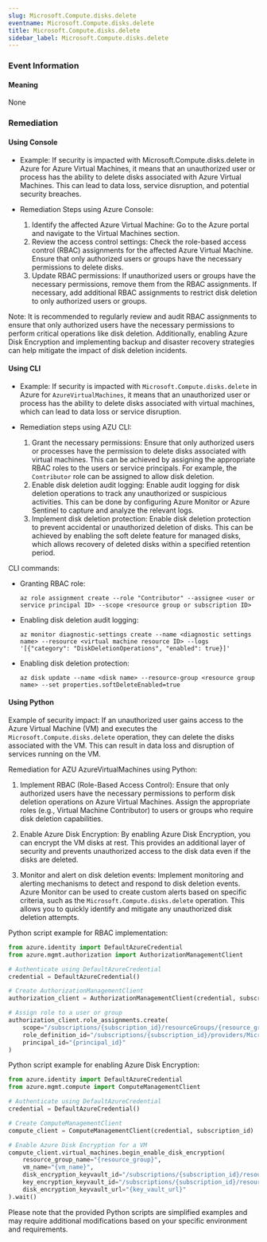 ```yaml
--- 
slug: Microsoft.Compute.disks.delete
eventname: Microsoft.Compute.disks.delete
title: Microsoft.Compute.disks.delete
sidebar_label: Microsoft.Compute.disks.delete
---
```

                       
### Event Information

#### Meaning

None

### Remediation

#### Using Console

- Example: If security is impacted with Microsoft.Compute.disks.delete in Azure for Azure Virtual Machines, it means that an unauthorized user or process has the ability to delete disks associated with Azure Virtual Machines. This can lead to data loss, service disruption, and potential security breaches.

- Remediation Steps using Azure Console:
  1. Identify the affected Azure Virtual Machine: Go to the Azure portal and navigate to the Virtual Machines section.
  2. Review the access control settings: Check the role-based access control (RBAC) assignments for the affected Azure Virtual Machine. Ensure that only authorized users or groups have the necessary permissions to delete disks.
  3. Update RBAC permissions: If unauthorized users or groups have the necessary permissions, remove them from the RBAC assignments. If necessary, add additional RBAC assignments to restrict disk deletion to only authorized users or groups.

Note: It is recommended to regularly review and audit RBAC assignments to ensure that only authorized users have the necessary permissions to perform critical operations like disk deletion. Additionally, enabling Azure Disk Encryption and implementing backup and disaster recovery strategies can help mitigate the impact of disk deletion incidents.

#### Using CLI

- Example: If security is impacted with `Microsoft.Compute.disks.delete` in Azure for `AzureVirtualMachines`, it means that an unauthorized user or process has the ability to delete disks associated with virtual machines, which can lead to data loss or service disruption.

- Remediation steps using AZU CLI:
  1. Grant the necessary permissions: Ensure that only authorized users or processes have the permission to delete disks associated with virtual machines. This can be achieved by assigning the appropriate RBAC roles to the users or service principals. For example, the `Contributor` role can be assigned to allow disk deletion.
  2. Enable disk deletion audit logging: Enable audit logging for disk deletion operations to track any unauthorized or suspicious activities. This can be done by configuring Azure Monitor or Azure Sentinel to capture and analyze the relevant logs.
  3. Implement disk deletion protection: Enable disk deletion protection to prevent accidental or unauthorized deletion of disks. This can be achieved by enabling the soft delete feature for managed disks, which allows recovery of deleted disks within a specified retention period.

CLI commands:
- Granting RBAC role:
  ```
  az role assignment create --role "Contributor" --assignee <user or service principal ID> --scope <resource group or subscription ID>
  ```

- Enabling disk deletion audit logging:
  ```
  az monitor diagnostic-settings create --name <diagnostic settings name> --resource <virtual machine resource ID> --logs '[{"category": "DiskDeletionOperations", "enabled": true}]'
  ```

- Enabling disk deletion protection:
  ```
  az disk update --name <disk name> --resource-group <resource group name> --set properties.softDeleteEnabled=true
  ```

#### Using Python

Example of security impact: If an unauthorized user gains access to the Azure Virtual Machine (VM) and executes the `Microsoft.Compute.disks.delete` operation, they can delete the disks associated with the VM. This can result in data loss and disruption of services running on the VM.

Remediation for AZU AzureVirtualMachines using Python:

1. Implement RBAC (Role-Based Access Control): Ensure that only authorized users have the necessary permissions to perform disk deletion operations on Azure Virtual Machines. Assign the appropriate roles (e.g., Virtual Machine Contributor) to users or groups who require disk deletion capabilities.

2. Enable Azure Disk Encryption: By enabling Azure Disk Encryption, you can encrypt the VM disks at rest. This provides an additional layer of security and prevents unauthorized access to the disk data even if the disks are deleted.

3. Monitor and alert on disk deletion events: Implement monitoring and alerting mechanisms to detect and respond to disk deletion events. Azure Monitor can be used to create custom alerts based on specific criteria, such as the `Microsoft.Compute.disks.delete` operation. This allows you to quickly identify and mitigate any unauthorized disk deletion attempts.

Python script example for RBAC implementation:

```python
from azure.identity import DefaultAzureCredential
from azure.mgmt.authorization import AuthorizationManagementClient

# Authenticate using DefaultAzureCredential
credential = DefaultAzureCredential()

# Create AuthorizationManagementClient
authorization_client = AuthorizationManagementClient(credential, subscription_id)

# Assign role to a user or group
authorization_client.role_assignments.create(
    scope="/subscriptions/{subscription_id}/resourceGroups/{resource_group}/providers/Microsoft.Compute/virtualMachines/{vm_name}",
    role_definition_id="/subscriptions/{subscription_id}/providers/Microsoft.Authorization/roleDefinitions/{role_definition_id}",
    principal_id="{principal_id}"
)
```

Python script example for enabling Azure Disk Encryption:

```python
from azure.identity import DefaultAzureCredential
from azure.mgmt.compute import ComputeManagementClient

# Authenticate using DefaultAzureCredential
credential = DefaultAzureCredential()

# Create ComputeManagementClient
compute_client = ComputeManagementClient(credential, subscription_id)

# Enable Azure Disk Encryption for a VM
compute_client.virtual_machines.begin_enable_disk_encryption(
    resource_group_name="{resource_group}",
    vm_name="{vm_name}",
    disk_encryption_keyvault_id="/subscriptions/{subscription_id}/resourceGroups/{resource_group}/providers/Microsoft.KeyVault/vaults/{key_vault_name}",
    key_encryption_keyvault_id="/subscriptions/{subscription_id}/resourceGroups/{resource_group}/providers/Microsoft.KeyVault/vaults/{key_vault_name}",
    disk_encryption_keyvault_url="{key_vault_url}"
).wait()
```

Please note that the provided Python scripts are simplified examples and may require additional modifications based on your specific environment and requirements.


 